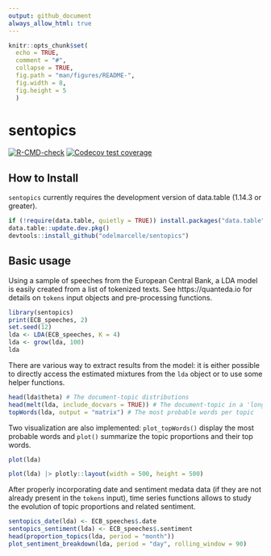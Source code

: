 ```yaml
---
output: github_document
always_allow_html: true
---
```


<!-- README.md is generated from README.Rmd. Please edit that file -->

```r
knitr::opts_chunk$set(
  echo = TRUE,
  comment = "#",
  collapse = TRUE,
  fig.path = "man/figures/README-",
  fig.width = 8,
  fig.height = 5
  )
```

# sentopics

<!-- badges: start -->
[![R-CMD-check](https://github.com/odelmarcelle/sentopics/workflows/R-CMD-check/badge.svg)](https://github.com/odelmarcelle/sentopics/actions)
[![Codecov test coverage](https://codecov.io/gh/odelmarcelle/sentopics/branch/master/graph/badge.svg?token=V6M82L4ZCX)](https://codecov.io/gh/odelmarcelle/sentopics?branch=master)
<!-- badges: end -->

## How to Install

`sentopics` currently requires the development version of data.table (1.14.3 or greater).

``` r
if (!require(data.table, quietly = TRUE)) install.packages("data.table")
data.table::update.dev.pkg()
devtools::install_github("odelmarcelle/sentopics") 
```


## Basic usage

Using a sample of speeches from the European Central Bank, a LDA model is easily created from a list of tokenized texts. See https://quanteda.io for details on `tokens` input objects and pre-processing functions.

``` r
library(sentopics)
print(ECB_speeches, 2)
set.seed(12)
lda <- LDA(ECB_speeches, K = 4)
lda <- grow(lda, 100)
lda
```

There are various way to extract results from the model: it is either possible to directly access the estimated mixtures from the `lda` object or to use some helper functions.

```r
head(lda$theta) # The document-topic distributions
head(melt(lda, include_docvars = TRUE)) # The document-topic in a 'long' format & with meta-data
topWords(lda, output = "matrix") # The most probable words per topic
```

Two visualization are also implemented: `plot_topWords()` display the most probable words and `plot()` summarize the topic proportions and their top words.
```r
plot(lda)
```
```r
plot(lda) |> plotly::layout(width = 500, height = 500)
```



After properly incorporating date and sentiment medata data (if they are not already present in the `tokens` input), time series functions allows to study the evolution of topic proportions and related sentiment.
```r
sentopics_date(lda) <- ECB_speeches$.date
sentopics_sentiment(lda) <- ECB_speeches$.sentiment
head(proportion_topics(lda, period = "month"))
plot_sentiment_breakdown(lda, period = "day", rolling_window = 90)
```